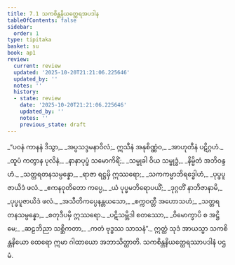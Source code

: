```yaml
---
title: 7.1 သကစိန္တနိယတ္ထေရအပဒါန
tableOfContents: false
sidebar:
  order: 1
type: tipitaka
basket: su
book: ap1
review:
  current: review
  updated: '2025-10-20T21:21:06.225646'
  updated_by: ''
  notes: ''
  history:
  - state: review
    date: '2025-10-20T21:21:06.225646'
    updated_by: ''
    notes: ''
    previous_state: draft
---
```



<DynamicBreadcrumb />


<ReviewStatus review={frontmatter.review} showDetails={true} />

<HypothesisAnnotation frontmatter={frontmatter} />

<Division number="1" book="ap1" e="ch" v="20" p="124">

<Paragraph number="1491" type="verses" book="ap1">
_“ပဝနံ ကာနနံ ဒိသွာ,_  
_အပ္ပသဒ္ဒမနာဝိလံ;_  
ဣသီနံ အနုစိဏ္ဏံဝ,_  
_အာဟုတီနံ ပဋိဂ္ဂဟံ._  

</Paragraph>

</Division>
<Division number="2" book="ap1" e="ch" v="20" p="124">

<Paragraph number="1492" type="verses" book="ap1">
_ထူပံ ကတွာန ပုလိနံ,_  
_နာနာပုပ္ဖံ သမောကိရိံ;_  
_သမ္မုခါ ဝိယ သမ္ဗုဒ္ဓံ,_  
_နိမ္မိတံ အဘိဝန္ဒဟံ._  

</Paragraph>

</Division>
<Division number="3" book="ap1" e="ch" v="20" p="124">

<Paragraph number="1493" type="verses" book="ap1">
_သတ္တရတနသမ္ပန္နော,_  
_ရာဇာ ရဋ္ဌမှိ ဣဿရော;_  
_သကကမ္မာဘိရဒ္ဓေါဟံ,_  
_ပုပ္ဖပူဇာယိဒံ ဖလံ._  

</Paragraph>

</Division>
<Division number="4" book="ap1" e="ch" v="20" p="124">

<Paragraph number="1494" type="verses" book="ap1">
_ဧကနဝုတိတော ကပ္ပေ,_  
_ယံ ပုပ္ဖမဘိရောပယိံ;_  
_ဒုဂ္ဂတိံ နာဘိဇာနာမိ,_  
_ပုပ္ဖပူဇာယိဒံ ဖလံ._  

</Paragraph>

</Division>
<Division number="5" book="ap1" e="ch" v="20" p="124">

<Paragraph number="1495" type="verses" book="ap1">
_အသီတိကပ္ပေနန္တယသော,_  
_စက္ကဝတ္တီ အဟောသဟံ;_  
_သတ္တရတနသမ္ပန္နော,_  
_စတုဒီပမှိ ဣဿရော._  

</Paragraph>

</Division>
<Division number="6" book="ap1" e="ch" v="20" p="124">

<Paragraph number="1496" type="verses" book="ap1">
_ပဋိသမ္ဘိဒါ စတဿော,_  
_ဝိမောက္ခာပိ စ အဋ္ဌိမေ;_  
_ဆဠဘိညာ သစ္ဆိကတာ,_  
_ကတံ ဗုဒ္ဓဿ သာသနံ”._  

</Paragraph>

<Paragraph number="1497" book="ap1">
ဣတ္ထံ သုဒံ အာယသ္မာ သကစိန္တနိယော ထေရော ဣမာ ဂါထာယော အဘာသိတ္ထာတိ.

</Paragraph>
</Division>

<Paragraph number="1498" type="center" book="ap1">
သကစိန္တနိယတ္ထေရဿာပဒါနံ ပဌမံ.
</Paragraph>